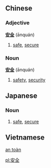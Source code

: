 ==Chinese==
===Adjective===
'''[[安]][[全]]''' (ānquán)

# [[safe]], [[secure]]

===Noun===
'''[[安]][[全]]''' (ānquán)

# [[safety]], [[security]]

== Japanese == 
===Noun===
{{janoun|あんぜん|anzen}}
# [[safe]], [[secure]]

==Vietnamese==
[[an toàn]]

[[pl:安全]]